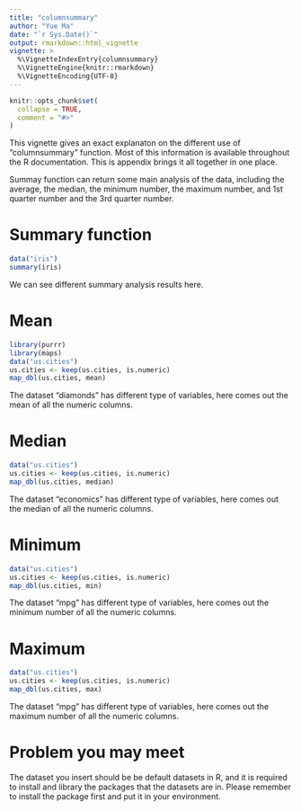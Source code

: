 ```yaml
---
title: "columnsummary"
author: "Yue Ma"
date: "`r Sys.Date()`"
output: rmarkdown::html_vignette
vignette: >
  %\VignetteIndexEntry{columnsummary}
  %\VignetteEngine{knitr::rmarkdown}
  %\VignetteEncoding{UTF-8}
---
```


```r
knitr::opts_chunk$set(
  collapse = TRUE,
  comment = "#>"
)
```


This vignette gives an exact explanaton on the different use of "columnsummary" function. Most of this information is available throughout the R documentation. This is appendix brings it all together in one place. 

Summay function can return some main analysis of the data, including the average, the median, the minimum number, the maximum number, and 1st quarter number and the 3rd quarter number.

# Summary function

```r
data("iris")
summary(iris)
```

We can see different summary analysis results here.

# Mean
```r
library(purrr)
library(maps)
data("us.cities")
us.cities <- keep(us.cities, is.numeric)
map_dbl(us.cities, mean)
```

The dataset "diamonds" has different type of variables, here comes out the mean of all the numeric columns. 

# Median
```r
data("us.cities")
us.cities <- keep(us.cities, is.numeric)
map_dbl(us.cities, median)
```

The dataset "economics" has different type of variables, here comes out the median of all the numeric columns. 

# Minimum

```r
data("us.cities")
us.cities <- keep(us.cities, is.numeric)
map_dbl(us.cities, min)
```

The dataset "mpg" has different type of variables, here comes out the minimum number of all the numeric columns. 

# Maximum
```r
data("us.cities")
us.cities <- keep(us.cities, is.numeric)
map_dbl(us.cities, max)
```

The dataset "mpg" has different type of variables, here comes out the maximum number of all the numeric columns. 

# Problem you may meet

The dataset you insert should be be default datasets in R, and it is required to install and library the packages that the datasets are in. Please remember to install the package first and put it in your environment.

